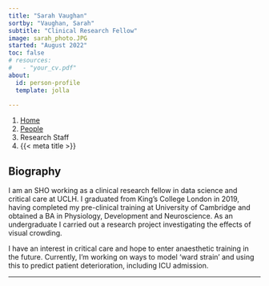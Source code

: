 ```yaml
---
title: "Sarah Vaughan"
sortby: "Vaughan, Sarah"
subtitle: "Clinical Research Fellow"
image: sarah_photo.JPG
started: "August 2022"
toc: false
# resources: 
#   - "your_cv.pdf"
about:
  id: person-profile
  template: jolla
  
---
```


```{=html}
<nav aria-label="breadcrumb">
  <ol class="breadcrumb">
    <li class="breadcrumb-item"><a href="../../index.html">Home</a></li>
    <li class="breadcrumb-item"><a href="../../people.html">People</a></li>
    <li class="breadcrumb-item active">Research Staff</li>
    <li class="breadcrumb-item active" aria-current="page">{{< meta title >}}</li>
  </ol>
</nav>
```

:::{#person-profile}
:::

## Biography

I am an SHO working as a clinical research fellow in data science and critical care at UCLH. I graduated from King’s College London in 2019, having completed my pre-clinical training at University of Cambridge and obtained a BA in Physiology, Development and Neuroscience. As an undergraduate I carried out a research project investigating the effects of visual crowding. 

I have an interest in critical care and hope to enter anaesthetic training in the future. Currently, I'm working on ways to model ‘ward strain’ and using this to predict patient deterioration, including ICU admission.

---

